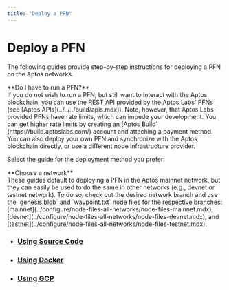 ```yaml
---
title: "Deploy a PFN"
---
```



# Deploy a PFN

The following guides provide step-by-step instructions for deploying a PFN on the Aptos networks.

<Callout type="info">
**Do I have to run a PFN?**<br />
If you do not wish to run a PFN, but still want to interact with the Aptos blockchain, you can use the REST API
provided by the Aptos Labs' PFNs (see [Aptos APIs](../../../build/apis.mdx)). Note, however, that Aptos Labs-provided PFNs have rate
limits, which can impede your development. You can get higher rate limits by creating an [Aptos Build](https://build.aptoslabs.com/) account and attaching a payment method. You can also deploy your own PFN
and synchronize with the Aptos blockchain directly, or use a different node infrastructure provider.
</Callout>

Select the guide for the deployment method you prefer:

<Callout type="warning">
**Choose a network**<br />
These guides default to deploying a PFN in the Aptos mainnet network, but they can easily be used to do
the same in other networks (e.g., devnet or testnet network). To do so, check out the desired network branch
and use the `genesis.blob` and `waypoint.txt` node files for the respective branches:
[mainnet](../configure/node-files-all-networks/node-files-mainnet.mdx),
[devnet](../configure/node-files-all-networks/node-files-devnet.mdx), and
[testnet](../configure/node-files-all-networks/node-files-testnet.mdx).
</Callout>

- ### [Using Source Code](deployments/using-source-code.mdx)
- ### [Using Docker](deployments/using-docker.mdx)
- ### [Using GCP](deployments/using-gcp.mdx)
